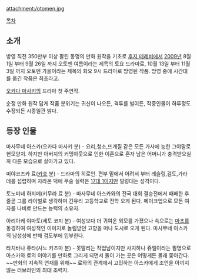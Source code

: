 attachment:/otomen.jpg

[[목차]]
== 소개 ==
방영 직전 350만부 이상 팔린 동명의 만화 원작을 기초로 [[후지 테레비]]에서 [[2009년]] 8월 1일 부터 9월 26일 까지 오토멘 여름이라는 제목의 토요 드라마로, 10월 13일 부터 11월 3일 까지 오토멘 가을이라는 제목의 화요 9시 드라마로 방영된 작품. 방영 중에 시간대를 옮긴 작품은 최초라고.

[[오카다 마사키]]의 드라마 첫 주연작.

순정 만화 원작 답게 작품 분위기는 귀신이 나오든, 격투를 벌이든, 작중인물이 하루정도 수장되든 시종일관 밝다.

== 등장 인물 ==
마사무네 아스카(오카다 마사키 분) - 요리,청소,뜨개질 같은 모든 가사에 능한 그야말로 현모양처. 하지만 아버지의 커밍아웃으로 인한 이혼으로 혼자 남은 어머니가 충격받으실까 다른 모습으로 살아가고 있다.

미야코즈카 료([[카호]] 분) - 드라마의 히로인. 편부 밑에서 어려서 부터 레슬링,검도,가라데를 섭렵하며 자라온 덕에 무술 실력은 [[17대 1]]이지만 덜렁대는 성격이다.

토노미네 하지메(키무라 료 분) - 마사무네 아스카와의 전국 대회 결승전에서 패배한 후 줄곧 그를 라이벌로 생각하며 긴유리 고등학교로 전학 오게 된다. 메이크업으로 모든 여자를 나비로 만드는 능력의 소유자.

아리아케 야마토(세토 코지 분) - 여성보다 더 귀여운 외모를 가졌으나 속으로는 [[마초]]를 동경하여 여성적인 이미지로 놀림받던 고향을 떠나 도시로 오게 된다. 마사무네 아스카의 남성성에 반해 검도부에 입부한다.

타치바나 쥬타(사노 카즈마 분) - 못말리는 작업남이지만 사치하나 쥬엘이라는 필명으로 아스카와 료의 이야기를 만화로 그리게 되면서 둘이 가는 곳은 어떻게든 몰래 쫓아간다. ~~만화의 지속적 연재를 위해~~ 료와의 관계에서 고민하는 아스카에게 조언을 아끼지 않는 러브라인의 최대 조력자.
